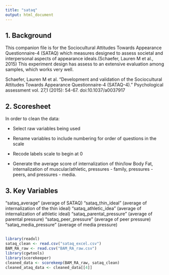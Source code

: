```yaml
---
title: "sataq"
output: html_document
---
```

## 1. Background

This companion file is for the Sociocultural Attitudes Towards Appearance Questionnaire-4 (SATAQ) which measures designed to assess societal and interpersonal aspects of appearance ideals.(Schaefer, Lauren M et al., 2015) This experiment design has assess to an extensive evaluation among samples, which works very well. 


Schaefer, Lauren M et al. “Development and validation of the Sociocultural Attitudes Towards Appearance Questionnaire-4 (SATAQ-4).” Psychological assessment vol. 27,1 (2015): 54-67. doi:10.1037/a0037917

##

## 2. Scoresheet

In order to clean the data:

- Select raw variables being used

- Rename variables to include numbering for order of questions in the scale

- Recode labels scale to begin at 0

- Generate the average score of internalization of thin/low Body Fat, internalization of muscular/athletic, pressures - family, pressures - peers, and pressures - media. 


##

## 3. Key Variables
 
"sataq_average"	(average of SATAQ)
"sataq_thin_ideal"	(average of internalization of the thin ideal)
"sataq_athletic_idea"	(average of internalization of athletic ideal)
"sataq_parental_pressure"	(average of parental pressure)
"sataq_peer_pressure"	(average of peer pressure)
"sataq_media_pressure"	(average of media pressure)

##
```r
library(readxl)
sataq_clean <- read.csv("sataq_excel.csv")
BAM_RA_raw <- read.csv("BAM_RA_raw.csv")
library(cgwtools)
library(scorekeeper)
cleaned_data <- scorekeep(BAM_RA_raw, sataq_clean)
cleaned_ataq_data <- cleaned_data[[4]]
```

